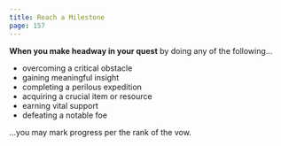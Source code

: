 ```yaml
---
title: Reach a Milestone
page: 157
---
```


**When you make headway in your quest** by doing any of the following...

- overcoming a critical obstacle
- gaining meaningful insight
- completing a perilous expedition
- acquiring a crucial item or resource
- earning vital support
- defeating a notable foe

...you may mark progress per the rank of the vow.
